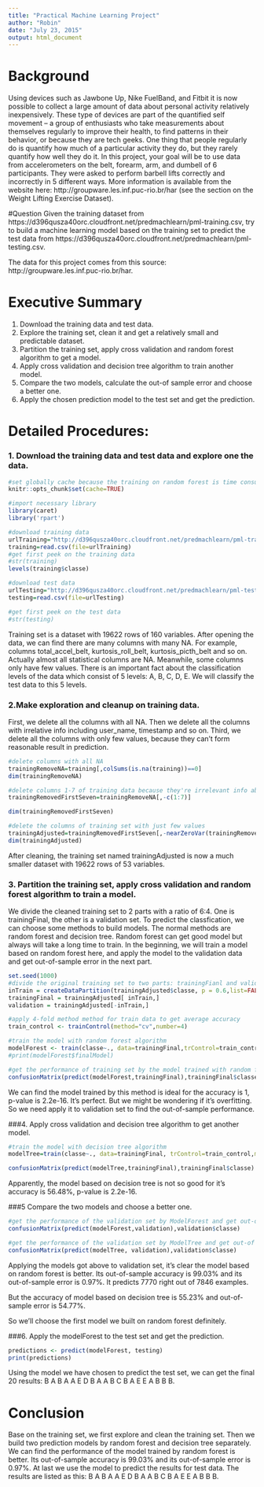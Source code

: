 ```yaml
---
title: "Practical Machine Learning Project"
author: "Robin"
date: "July 23, 2015"
output: html_document
---
```


# Background
Using devices such as Jawbone Up, Nike FuelBand, and Fitbit it is now possible to collect a large amount of data about personal activity relatively inexpensively. These type of devices are part of the quantified self movement – a group of enthusiasts who take measurements about themselves regularly to improve their health, to find patterns in their behavior, or because they are tech geeks. One thing that people regularly do is quantify how much of a particular activity they do, but they rarely quantify how well they do it. In this project, your goal will be to use data from accelerometers on the belt, forearm, arm, and dumbell of 6 participants. They were asked to perform barbell lifts correctly and incorrectly in 5 different ways. More information is available from the website here: http://groupware.les.inf.puc-rio.br/har (see the section on the Weight Lifting Exercise Dataset). 

#Question
Given the training dataset from https://d396qusza40orc.cloudfront.net/predmachlearn/pml-training.csv, try to build a machine learning model based on the training set to predict the test data from https://d396qusza40orc.cloudfront.net/predmachlearn/pml-testing.csv.

The data for this project comes from this source: http://groupware.les.inf.puc-rio.br/har.  
    
# Executive Summary
1. Download the training data and test data.
2. Explore the training set, clean it and get a relatively small and predictable dataset.
3. Partition the training set, apply cross validation and random forest algorithm to get a model.
4. Apply cross validation and decision tree algorithm to train another model.
5. Compare the two models, calculate the out-of sample error and choose a better one.
6. Apply the chosen prediction model to the test set and  get the prediction.

# Detailed Procedures:
### 1. Download the training data and test data and explore one the data.
```r
#set globally cache because the training on random forest is time consuming
knitr::opts_chunk$set(cache=TRUE)
``` 
```r
#import necessary library
library(caret)
library('rpart')

#download training data
urlTraining="http://d396qusza40orc.cloudfront.net/predmachlearn/pml-training.csv"
training=read.csv(file=urlTraining)
#get first peek on the training data
#str(training)
levels(training$classe)

#download test data
urlTesting="http://d396qusza40orc.cloudfront.net/predmachlearn/pml-testing.csv"
testing=read.csv(file=urlTesting)

#get first peek on the test data
#str(testing)
```
Training set is a dataset with 19622 rows of  160 variables. After opening the data, we can find there are many columns with many NA. For example, columns total_accel_belt, kurtosis_roll_belt, kurtosis_picth_belt and so on. Actually almost all statistical columns are NA. Meanwhile, some columns only have few values. There is an important fact about the classification levels of the data which consist of 5 levels: A, B, C, D, E. We will classify the test data to this 5 levels.
 
### 2.Make exploration and cleanup on training data. 
First, we delete all the columns with all NA. Then we delete all the columns with irrelative info including user_name, timestamp and so on. Third, we delete all the columns with only few values, because they can't form reasonable result in prediction.
```r
#delete columns with all NA
trainingRemoveNA=training[,colSums(is.na(training))==0]
dim(trainingRemoveNA)

#delete columns 1-7 of training data because they're irrelevant info about timestamp or window
trainingRemovedFirstSeven=trainingRemoveNA[,-c(1:7)]

dim(trainingRemovedFirstSeven)

#delete the columns of training set with just few values
trainingAdjusted=trainingRemovedFirstSeven[,-nearZeroVar(trainingRemovedFirstSeven)]
dim(trainingAdjusted)
```
After cleaning, the training set named trainingAdjusted is now a much smaller dataset with 19622 rows of 53 variables.

### 3. Partition the training set, apply cross validation and random forest algorithm to train a model.
We divide the cleaned training set to 2 parts with a ratio of 6:4. One is trainingFinal, the other is a validation set. To predict the classfication, we can choose some methods to build models. The normal methods are random forest and decision tree. Random forest can get good model but always will take a long time to train. In the beginning, we will train a model based on random forest here, and apply the model to the validation data and get out-of-sample error in the next part. 
```r
set.seed(1000)
#divide the original training set to two parts: trainingFianl and validation
inTrain = createDataPartition(trainingAdjusted$classe, p = 0.6,list=FALSE)
trainingFinal = trainingAdjusted[ inTrain,]
validation = trainingAdjusted[-inTrain,]

#apply 4-fold method method for train data to get average accuracy
train_control <- trainControl(method="cv",number=4)

#train the model with random forest algorithm
modelForest <- train(classe~., data=trainingFinal,trControl=train_control,method="rf",prox=TRUE,allowParallel=TRUE)
#print(modelForest$finalModel)

#get the performance of training set by the model trained with random forest
confusionMatrix(predict(modelForest,trainingFinal),trainingFinal$classe)
```
We can find the model trained by this method is ideal for the accuracy is 1, p-value is 2.2e-16. It's perfect. But we might be wondering if it's overfitting. So we need apply it to validation set to find the out-of-sample performance.

###4. Apply cross validation and decision tree algorithm to get another model.
```r
#train the model with decision tree algorithm
modelTree=train(classe~., data=trainingFinal, trControl=train_control,method="rpart")

confusionMatrix(predict(modelTree,trainingFinal),trainingFinal$classe)
```
Apparently, the model based on decision tree is not so good for it's accuracy is 56.48%, p-value is 2.2e-16.

###5 Compare the two models and choose a better one.
```r
#get the performance of the validation set by ModelForest and get out-of sample error
confusionMatrix(predict(modelForest,validation),validation$classe)

#get the performance of the validation set by ModelTree and get out-of sample error
confusionMatrix(predict(modelTree, validation),validation$classe)
```
Applying the models got above to validation set, it's clear the model based on random forest is better. Its out-of-sample accuracy is 99.03% and its out-of-sample error is 0.97%. It predicts 7770 right out of 7846 examples.

But the accuracy of model based on decision tree is 55.23% and out-of-sample error is 54.77%.

So we'll choose the first model we built on random forest definitely.

###6. Apply the modelForest to the test set and  get the prediction.
```r
predictions <- predict(modelForest, testing) 
print(predictions)
```
Using the model we have chosen to predict the test set, we can get the final 20 results:
B A B A A E D B A A B C B A E E A B B B.

# Conclusion
Base on the training set, we first explore and clean the training set. Then we build two prediction models by random forest and decision tree separately. We can find the performance of the model trained by random forest is better. Its out-of-sample accuracy is 99.03% and its out-of-sample error is 0.97%. At last we use the model to predict the results for test data. The results are listed as this: B A B A A E D B A A B C B A E E A B B B.

